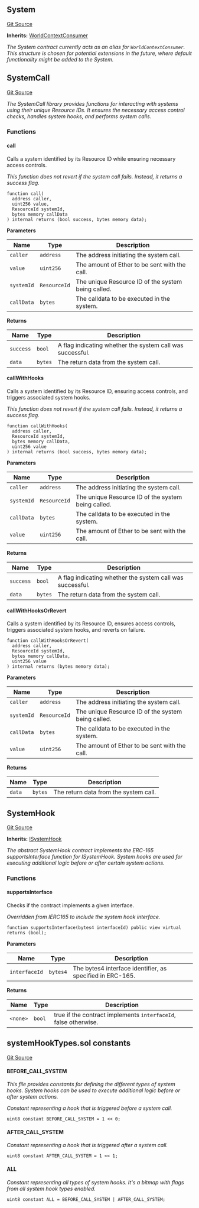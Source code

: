 [//]: # "This file is autogenerated, do not change manually"

## System

[Git Source](https://github.com/latticexyz/mud/blob/main/packages/world/src/System.sol)

**Inherits:**
[WorldContextConsumer](/world/reference/world-context#worldcontextconsumer)

_The System contract currently acts as an alias for `WorldContextConsumer`.
This structure is chosen for potential extensions in the future, where default functionality might be added to the System._

## SystemCall

[Git Source](https://github.com/latticexyz/mud/blob/main/packages/world/src/SystemCall.sol)

_The SystemCall library provides functions for interacting with systems using their unique Resource IDs.
It ensures the necessary access control checks, handles system hooks, and performs system calls._

### Functions

#### call

Calls a system identified by its Resource ID while ensuring necessary access controls.

_This function does not revert if the system call fails. Instead, it returns a success flag._

```solidity
function call(
  address caller,
  uint256 value,
  ResourceId systemId,
  bytes memory callData
) internal returns (bool success, bytes memory data);
```

**Parameters**

| Name       | Type         | Description                                        |
| ---------- | ------------ | -------------------------------------------------- |
| `caller`   | `address`    | The address initiating the system call.            |
| `value`    | `uint256`    | The amount of Ether to be sent with the call.      |
| `systemId` | `ResourceId` | The unique Resource ID of the system being called. |
| `callData` | `bytes`      | The calldata to be executed in the system.         |

**Returns**

| Name      | Type    | Description                                               |
| --------- | ------- | --------------------------------------------------------- |
| `success` | `bool`  | A flag indicating whether the system call was successful. |
| `data`    | `bytes` | The return data from the system call.                     |

#### callWithHooks

Calls a system identified by its Resource ID, ensuring access controls, and triggers associated system hooks.

_This function does not revert if the system call fails. Instead, it returns a success flag._

```solidity
function callWithHooks(
  address caller,
  ResourceId systemId,
  bytes memory callData,
  uint256 value
) internal returns (bool success, bytes memory data);
```

**Parameters**

| Name       | Type         | Description                                        |
| ---------- | ------------ | -------------------------------------------------- |
| `caller`   | `address`    | The address initiating the system call.            |
| `systemId` | `ResourceId` | The unique Resource ID of the system being called. |
| `callData` | `bytes`      | The calldata to be executed in the system.         |
| `value`    | `uint256`    | The amount of Ether to be sent with the call.      |

**Returns**

| Name      | Type    | Description                                               |
| --------- | ------- | --------------------------------------------------------- |
| `success` | `bool`  | A flag indicating whether the system call was successful. |
| `data`    | `bytes` | The return data from the system call.                     |

#### callWithHooksOrRevert

Calls a system identified by its Resource ID, ensures access controls, triggers associated system hooks, and reverts on failure.

```solidity
function callWithHooksOrRevert(
  address caller,
  ResourceId systemId,
  bytes memory callData,
  uint256 value
) internal returns (bytes memory data);
```

**Parameters**

| Name       | Type         | Description                                        |
| ---------- | ------------ | -------------------------------------------------- |
| `caller`   | `address`    | The address initiating the system call.            |
| `systemId` | `ResourceId` | The unique Resource ID of the system being called. |
| `callData` | `bytes`      | The calldata to be executed in the system.         |
| `value`    | `uint256`    | The amount of Ether to be sent with the call.      |

**Returns**

| Name   | Type    | Description                           |
| ------ | ------- | ------------------------------------- |
| `data` | `bytes` | The return data from the system call. |

## SystemHook

[Git Source](https://github.com/latticexyz/mud/blob/main/packages/world/src/SystemHook.sol)

**Inherits:**
[ISystemHook](/world/reference/system-external#isystemhook)

_The abstract SystemHook contract implements the ERC-165 supportsInterface function for ISystemHook.
System hooks are used for executing additional logic before or after certain system actions._

### Functions

#### supportsInterface

Checks if the contract implements a given interface.

_Overridden from IERC165 to include the system hook interface._

```solidity
function supportsInterface(bytes4 interfaceId) public view virtual returns (bool);
```

**Parameters**

| Name          | Type     | Description                                               |
| ------------- | -------- | --------------------------------------------------------- |
| `interfaceId` | `bytes4` | The bytes4 interface identifier, as specified in ERC-165. |

**Returns**

| Name     | Type   | Description                                                     |
| -------- | ------ | --------------------------------------------------------------- |
| `<none>` | `bool` | true if the contract implements `interfaceId`, false otherwise. |

## systemHookTypes.sol constants

[Git Source](https://github.com/latticexyz/mud/blob/main/packages/world/src/systemHookTypes.sol)

#### BEFORE_CALL_SYSTEM

_This file provides constants for defining the different types of system hooks.
System hooks can be used to execute additional logic before or after system actions._

_Constant representing a hook that is triggered before a system call._

```solidity
uint8 constant BEFORE_CALL_SYSTEM = 1 << 0;
```

#### AFTER_CALL_SYSTEM

_Constant representing a hook that is triggered after a system call._

```solidity
uint8 constant AFTER_CALL_SYSTEM = 1 << 1;
```

#### ALL

_Constant representing all types of system hooks.
It's a bitmap with flags from all system hook types enabled._

```solidity
uint8 constant ALL = BEFORE_CALL_SYSTEM | AFTER_CALL_SYSTEM;
```
